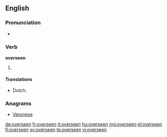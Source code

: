 ==English==

===Pronunciation===
* {{a|US}} {{IPA|/oʊ.vɚ.sin/}}

===Verb===
'''overseen'''

# {{past participle of|oversee|lang=en}}

====Translations====
{{trans-top|past participle of oversee}}
* Dutch: {{t|nl|overzien}}
{{trans-mid}}
{{trans-bottom}}

===Anagrams===
* [[Veronese#English|Veronese]]

[[de:overseen]]
[[fr:overseen]]
[[it:overseen]]
[[hu:overseen]]
[[mg:overseen]]
[[pl:overseen]]
[[fi:overseen]]
[[sv:overseen]]
[[te:overseen]]
[[vi:overseen]]